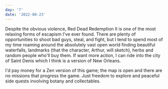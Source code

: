 ```yaml
---
day: '7'
date: '2022-08-23'
---
```


Despite the obvious violence, Red Dead Redemption II is one of the most relaxing forms of escapism I've ever found. There are plenty of opportunities to shoot bad guys, steal, and fight, but I tend to spend most of my time roaming around the absolutely vast open world finding beautiful waterfalls, landmarks (that the character, Arthur, will sketch), herbs and random people who'll buy them. If want more action, I can ride into the city of Saint Denis which I think is a version of New Orleans.

I'd pay money for a Zen version of this game; the map is open and there are no missions that progress the game. Just freedom to explore and peaceful side quests involving botany and collectables.
